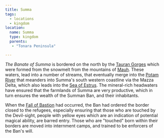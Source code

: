 ```yaml
---
title: Summa
tags:
  - locations
  - kingdom
location:
  name: Summa
  type: kingdom
  parents:
   - "Tonara Peninsula"

---
```


*The Banate of Summa* is bordered on the north by the
[Tauran Gorges](/world/locations/tauran-gorges) which were formed from the snowmelt from
the mountains of [Mauh](/world/locations/mauh). These waters, lead into a number of
streams, that eventually merge into the [Potam River](/world/locations/potam) that meanders
into Summa's south western coastline via the Mazza Delta, which also leads into
the [Sea of Estrus](/world/locations/sea-of-estrus). The mineral-rich headwaters have
ensured that the farmlands of Summa are very productive, which in turn ensures
the wealth of the Summan Ban, and their inhabitants.

When the [Fall of Bastion](/world/events/fall-of-bastion/) had occurred, the Ban
had ordered the border closed to the refugees, especially ensuring that those
who are touched by the Devil-sight, people with yellow eyes which are an
indication of potential magical ability, are barred entry. Those who are
"touched" born within their borders are moved into internment camps, and trained
to be enforcers of the Ban's will.
